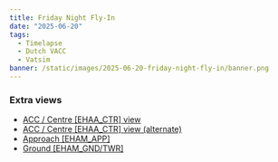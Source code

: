 ```yaml
---
title: Friday Night Fly-In
date: "2025-06-20"
tags:
  - Timelapse
  - Dutch VACC
  - Vatsim
banner: /static/images/2025-06-20-friday-night-fly-in/banner.png
---
```


<Youtube id="9JCrrJOUOKc" />

### Extra views

- [ACC / Centre [EHAA_CTR] view](https://youtu.be/S8vPC5-q6b0)
- [ACC / Centre [EHAA_CTR] view (alternate)](https://youtu.be/Gjrqe7ae9s8)
- [Approach [EHAM_APP]](https://youtu.be/p7mpwf2N_fA)
- [Ground [EHAM_GND/TWR]](https://youtu.be/Q5RfhSyvVeU)
